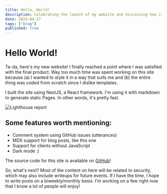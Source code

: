```yaml
---
title: Hello, World!
description: Celebrating the launch of my website and discussing how it came to be.
date: 2024-04-27
tags: ["blog"]
published: true
---
```


# Hello World!

Ta-da, here's my new website! I finally reached a point where I was satisfied with the final product. Way too much time was spent working on this site because (a) I wanted to style it in a way that suits me and (b) the entire thing was coded from scratch since I dislike templates.

I built the site using NextJS, a React framework. I'm using it with markdown to generate static Pages. In other words, it's pretty fast.

![Lighthouse report](/lighthouse.png)

## Some features worth mentioning:

- Comment system using GitHub issues (utterances)
- MDX support for blog posts, like this one
- Support for clients without JavaScript
- Dark mode :)

The source code for this site is available on [GitHub](https://github.com/Paranoia8972/static-blog)!

So, what's next?
Most of the content on here will be related to security, which may also include writeups for future events. If I have the time, I hope to write posts on a biweekly/monthly basis. I'm working on a few right now that I know a lot of people will enjoy!
